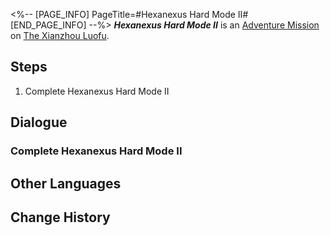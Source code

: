 <%-- [PAGE_INFO]
PageTitle=#Hexanexus Hard Mode II#
[END_PAGE_INFO] --%>
{{Stub|Dialogue.}}
{{Mission Infobox
|id            = 8025214
|title         = 
|image         = <!--Mission Hexanexus Hard Mode II.png-->
|type          = Adventure
|event_name    = 
|chapter       = 
|requirements  = {{subst:void|<!--Unknown: {"Type":"Manual"}-->}}
|summary       = <!--official mission summary from Fate's Atlas-->
|characters    = Trailblazer
|startLocation = [[The Xianzhou Luofu]] - [[Artisanship Commission]]
|world         = The Xianzhou Luofu
|area          = Artisanship Commission
|prev          = 
|next          = 
|rewards       = 
}}
'''''Hexanexus Hard Mode II''''' is an [[Adventure Mission]] on [[The Xianzhou Luofu]].

==Steps==
# Complete Hexanexus Hard Mode II

<!--
==Gameplay Notes==

--><!--
==Trial Character==

-->
==Dialogue==
{{Stub Dialogue}}

===Complete Hexanexus Hard Mode II===
{{Mission Description|type=adventure|location=Artisanship Commission|Complete Hexanexus Hard Mode II}}
{{Dialogue Start}}
:{{tx}}
{{Dialogue End}}

==Other Languages==
{{Other Languages
|en   = Hexanexus Hard Mode II
|zhs  = 「枘凿六合」困难模式II
|zht  = 「枘鑿六合」困難模式II
|ja   = 「枘構立方」難易度・困難II
|ko   = 「모순된 결합체」 어려움 모드 II
|es   = Hexanexus: modo difícil&nbsp;II
|fr   = Mode difficile II de l'Hexanexus
|ru   = Гексанексус - Сложный режим II
|th   = Hexanexus โหมดยาก II
|vi   = "Khối Lục Giác" Chế Độ Khó II
|de   = Hexanexus – Schwerer Modus II
|id   = "Hexanexus" Mode Sulit II
|pt   = Hexanexus - Modo Difícil II
}}

==Change History==
{{Change History|2.5}}
